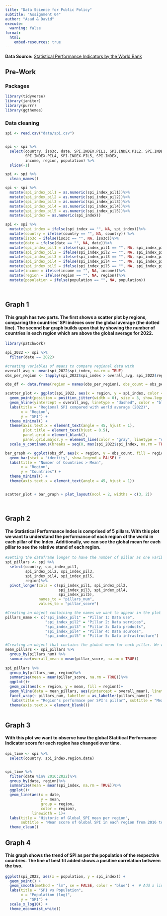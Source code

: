 ```yaml
---
title: "Data Science for Public Policy"
subtitle: "Assignment 04"
author: "Asad & David"
execute:
  warning: false
format:
  html:
    embed-resources: true
---
```


**Data Source:** [Statistical Performance Indicators by the World Bank](https://datacatalog.worldbank.org/search/dataset/0037996/Statistical-Performance-Indicators)

## Pre-Work

### Packages

```r


library(tidyverse)
library(janitor)
library(purrr)
library(ggthemes)
```

### Data cleaning

```r


spi <- read.csv("data/spi.csv")


spi <- spi %>%
  select(country, iso3c, date, SPI.INDEX.PIL1, SPI.INDEX.PIL2, SPI.INDEX.PIL3,
         SPI.INDEX.PIL4, SPI.INDEX.PIL5, SPI.INDEX,
         income, region, population) %>%
  slice(-1)

spi <- spi %>%
  clean_names()

spi <- spi %>%
  mutate(spi_index_pil1 = as.numeric(spi_index_pil1))%>%
  mutate(spi_index_pil2 = as.numeric(spi_index_pil2))%>%
  mutate(spi_index_pil3 = as.numeric(spi_index_pil3))%>%
  mutate(spi_index_pil4 = as.numeric(spi_index_pil4))%>%
  mutate(spi_index_pil5 = as.numeric(spi_index_pil5))%>%
  mutate(spi_index = as.numeric(spi_index))

spi <- spi %>%
  mutate(spi_index = ifelse(spi_index == "", NA, spi_index))%>%
  mutate(country = ifelse(country == "", NA, country)) %>%
  mutate(iso3c = ifelse(iso3c == "", NA, iso3c))%>%
  mutate(date = ifelse(date == "", NA, date))%>%
  mutate(spi_index_pil1 = ifelse(spi_index_pil1 == "", NA, spi_index_pil1))%>%
  mutate(spi_index_pil2 = ifelse(spi_index_pil2 == "", NA, spi_index_pil2)) %>%
  mutate(spi_index_pil3 = ifelse(spi_index_pil3 == "", NA, spi_index_pil3))%>%
  mutate(spi_index_pil4 = ifelse(spi_index_pil4 == "", NA, spi_index_pil4))%>%
  mutate(spi_index_pil5 = ifelse(spi_index_pil5 == "", NA, spi_index_pil5))%>%
  mutate(income = ifelse(income == "", NA, income))%>%
  mutate(region = ifelse(region == "", NA, region))%>%
  mutate(population = ifelse(population == "", NA, population))

  

```

## Graph 1

#### This graph has two parts. The first shows a scatter plot by regions, comparing the countries' SPI indexes over the global average (the dotted line). The second bar graph builds upon that by showing the number of countries in each region which are above the global average for 2022.

```r

library(patchwork)

spi_2022 <- spi %>%
  filter(date == 2022)

#creating variables of means to compare regional data with
overall_avg <- mean(spi_2022$spi_index, na.rm = TRUE)
obs_per_region <- tapply(spi_2022$spi_index > overall_avg, spi_2022$region, sum, na.rm = TRUE)

obs_df <- data.frame(region = names(obs_per_region), obs_count = obs_per_region)

scatter_plot <- ggplot(spi_2022, aes(x = region, y = spi_index, color = region)) +
  geom_point(position = position_jitter(width = 0), size = 3, show.legend = FALSE) +
  geom_hline(yintercept = overall_avg, linetype = "dashed", color = "blue", size = 1) +
  labs(title = "Regional SPI compared with world average (2022)",
       x = "Region",
       y = "SPI") +
  theme_minimal() +
  theme(axis.text.x = element_text(angle = 45, hjust = 1),
        plot.title = element_text(hjust = 0.5),
        panel.grid = element_blank(),
        panel.grid.major.y = element_line(color = "gray", linetype = "dotted")) +
  scale_y_continuous(breaks = seq(0, max(spi_2022$spi_index, na.rm = TRUE) + 10, by = 10)) 

bar_graph <- ggplot(obs_df, aes(x = region, y = obs_count, fill = region)) +
  geom_bar(stat = "identity", show.legend = FALSE) +
  labs(title = "Number of Countries > Mean",
       x = "Region",
       y = "Countries") +
  theme_minimal() +
  theme(axis.text.x = element_text(angle = 45, hjust = 1))


scatter_plot + bar_graph + plot_layout(ncol = 2, widths = c(3, 2))




```

## Graph 2

#### The Statistical Performance Index is comprised of 5 pillars. With this plot we want to understand the performance of each region of the world in each pillar of the Index. Additionally, we can see the global mean for each pillar to see the relative stand of each region.

```r

#Setting the dataframe longer to have the number of pillar as one varibale and the scores of those pillars as a second variable.
spi_pillars <- spi %>%
  select(country, spi_index_pil1, 
         spi_index_pil2, spi_index_pil3, 
         spi_index_pil4, spi_index_pil5, 
         region)%>%
  pivot_longer(cols = c(spi_index_pil1, spi_index_pil2, 
                        spi_index_pil3, spi_index_pil4, 
                        spi_index_pil5),
               names_to = "pillars_num",
               values_to = "pillar_score")

#Creating an object containing the names we want to appear in the plot for each pillar.
pillars_name <- c("spi_index_pil1" = "Pillar 1: Data use", 
                  "spi_index_pil2" = "Pillar 2: Data services",
                  "spi_index_pil3" = "Pillar 3: Data products",
                  "spi_index_pil4" = "Pillar 4: Data sources",
                  "spi_index_pil5" = "Pillar 5: Data infrastructure")

#Creating an object that contains the global mean for each pillar. We want this to appear in the plot for each pilar.
mean_pillars <- spi_pillars %>%
  group_by(pillars_num) %>%
  summarise(overall_mean = mean(pillar_score, na.rm = TRUE)) 
  
spi_pillars %>%
  group_by(pillars_num, region)%>%
  summarise(mean = mean(pillar_score, na.rm = TRUE))%>%
  ggplot()+
  geom_col(aes(x = region, y = mean, fill = region))+
  geom_hline(data = mean_pillars, aes(yintercept = overall_mean), linetype = "dashed", color = "black")+
  facet_wrap(~ pillars_num, labeller = as_labeller(pillars_name))+
   labs(title = "Region's performace per SPI's pillar", subtitle = "Mean score of SPI pillars in each region of the world")+
  theme(axis.text.x = element_blank())
  

```

## Graph 3

#### With this plot we want to observe how the global Statitical Performance Indicator score for each region has changed over time.

```r


spi_time <- spi %>%
  select(country, spi_index,region,date)


spi_time %>%
  filter(date %in% 2016:2022)%>%
  group_by(date, region)%>%
  summarize(mean = mean(spi_index, na.rm = TRUE))%>%
  ggplot()+
  geom_line(aes(x = date, 
                y = mean, 
                group = region, 
                color = region),
            linewidth = 1)+
  labs(title = "Historic of Global SPI mean per region", 
       subtitle = "Mean score of Global SPI in each region from 2016 to 2022")+
  theme_clean()
```

## Graph 4

#### This graph shows the trend of SPI as per the population of the respective countries. The line of best fit added shows a positive correlation between the two.

```r

ggplot(spi_2022, aes(x = population, y = spi_index)) +
  geom_point() +
  geom_smooth(method = "lm", se = FALSE, color = "blue") +  # Add a line of best fit
  labs(title = "SPI vs Population",
       x = "Population (log)",
       y = "SPI") +
  scale_x_log10() +
  theme_economist_white()

```

